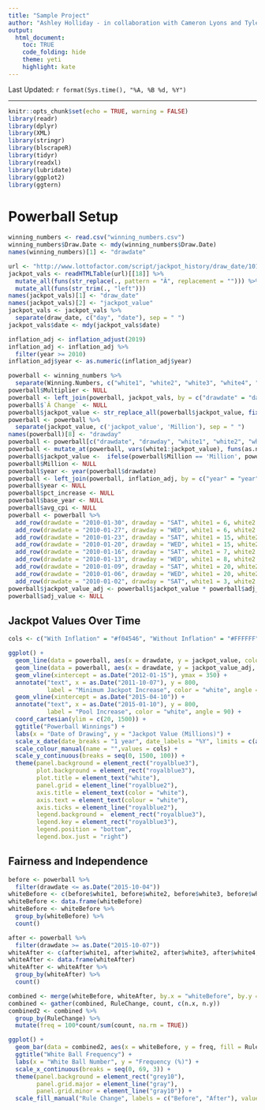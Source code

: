 ```yaml
---
title: "Sample Project"
author: "Ashley Holliday - in collaboration with Cameron Lyons and Tyler Borden"
output: 
  html_document:
    toc: TRUE
    code_folding: hide
    theme: yeti
    highlight: kate
---
```


Last Updated: `r format(Sys.time(), "%A, %B %d, %Y")`

<hr>

```r
knitr::opts_chunk$set(echo = TRUE, warning = FALSE)
library(readr)
library(dplyr)
library(XML)
library(stringr)
library(blscrapeR)
library(tidyr)
library(readxl)
library(lubridate)
library(ggplot2)
library(ggtern)
```

# Powerball Setup

```r
winning_numbers <- read.csv("winning_numbers.csv")
winning_numbers$Draw.Date <- mdy(winning_numbers$Draw.Date)
names(winning_numbers)[1] <- "drawdate"

url <- "http://www.lottofactor.com/script/jackpot_history/draw_date/101"
jackpot_vals <- readHTMLTable(url)[[18]] %>% 
  mutate_all(funs(str_replace(., pattern = "Â", replacement = ""))) %>% 
  mutate_all(funs(str_trim(., "left")))
names(jackpot_vals)[1] <- "draw_date"
names(jackpot_vals)[2] <- "jackpot_value"
jackpot_vals <- jackpot_vals %>%
  separate(draw_date, c("day", "date"), sep = " ")
jackpot_vals$date <- mdy(jackpot_vals$date)

inflation_adj <- inflation_adjust(2019)
inflation_adj <- inflation_adj %>%
  filter(year >= 2010)
inflation_adj$year <- as.numeric(inflation_adj$year)

powerball <- winning_numbers %>%
  separate(Winning.Numbers, c("white1", "white2", "white3", "white4", "white5", "powerball"))
powerball$Multiplier <- NULL
powerball <- left_join(powerball, jackpot_vals, by = c("drawdate" = "date"))
powerball$`Â Change` <- NULL
powerball$jackpot_value <- str_replace_all(powerball$jackpot_value, fixed("$"), "")
powerball <- powerball %>%
  separate(jackpot_value, c('jackpot_value', 'Million'), sep = " ")
names(powerball)[8] <- "drawday"
powerball <- powerball[c("drawdate", "drawday", "white1", "white2", "white3", "white4", "white5", "powerball", "jackpot_value", "Million")]
powerball <- mutate_at(powerball, vars(white1:jackpot_value), funs(as.numeric))
powerball$jackpot_value <-  ifelse(powerball$Million == 'Million', powerball$jackpot_value, powerball$jackpot_value * 1000)
powerball$Million <- NULL
powerball$year <- year(powerball$drawdate)
powerball <- left_join(powerball, inflation_adj, by = c("year" = "year"))
powerball$year <- NULL
powerball$pct_increase <- NULL
powerball$base_year <- NULL
powerball$avg_cpi <- NULL
powerball <- powerball %>%
  add_row(drawdate = "2010-01-30", drawday = "SAT", white1 = 6, white2 = 26, white3 = 35, white4 = 47, white5 = 48, powerball = 21, jackpot_value = 92.5, adj_value = 0.86) %>%
  add_row(drawdate = "2010-01-27", drawday = "WED", white1 = 6, white2 = 15, white3 = 20, white4 = 26, white5 = 31, powerball = 9, jackpot_value = 77.5, adj_value = 0.86) %>%
  add_row(drawdate = "2010-01-23", drawday = "SAT", white1 = 15, white2 = 16, white3 = 20, white4 = 42, white5 = 53, powerball = 17, jackpot_value = 65, adj_value = 0.86) %>%
  add_row(drawdate = "2010-01-20", drawday = "WED", white1 = 15, white2 = 32, white3 = 43, white4 = 44, white5 = 46, powerball = 19, jackpot_value = 53.4, adj_value = 0.86) %>%
  add_row(drawdate = "2010-01-16", drawday = "SAT", white1 = 7, white2 = 8, white3 = 23, white4 = 41, white5 = 55, powerball = 23, jackpot_value = 41.9, adj_value = 0.86) %>%
  add_row(drawdate = "2010-01-13", drawday = "WED", white1 = 8, white2 = 11, white3 = 15, white4 = 32, white5 = 50, powerball = 27, jackpot_value = 30.4, adj_value = 0.86) %>%
  add_row(drawdate = "2010-01-09", drawday = "SAT", white1 = 20, white2 = 41, white3 = 44, white4 = 50, white5 = 54, powerball = 22, jackpot_value = 25, adj_value = 0.86) %>%
  add_row(drawdate = "2010-01-06", drawday = "WED", white1 = 20, white2 = 27, white3 = 29, white4 = 56, white5 = 58, powerball = 31, jackpot_value = 20, adj_value = 0.86) %>%
  add_row(drawdate = "2010-01-02", drawday = "SAT", white1 = 3, white2 = 7, white3 = 23, white4 = 27, white5 = 42, powerball = 37, jackpot_value = 25, adj_value = 0.86)
powerball$jackpot_value_adj <- powerball$jackpot_value * powerball$adj_value
powerball$adj_value <- NULL
```

## Jackpot Values Over Time

```r
cols <- c("With Inflation" = "#f04546", "Without Inflation" = "#FFFFFF")

ggplot() +
  geom_line(data = powerball, aes(x = drawdate, y = jackpot_value, color = "Without Inflation")) +
  geom_line(data = powerball, aes(x = drawdate, y = jackpot_value_adj, color = "With Inflation")) +
  geom_vline(xintercept = as.Date("2012-01-15"), ymax = 350) +
  annotate("text", x = as.Date("2011-10-07"), y = 800, 
           label = "Minimum Jackpot Increase", color = "white", angle = 90) +
  geom_vline(xintercept = as.Date("2015-04-10")) +
  annotate("text", x = as.Date("2015-01-10"), y = 800, 
           label = "Pool Increase", color = "white", angle = 90) +
  coord_cartesian(ylim = c(20, 1500)) +
  ggtitle("Powerball Winnings") +
  labs(x = "Date of Drawing", y = "Jackpot Value (Millions)") +
  scale_x_date(date_breaks = "1 year", date_labels = "%Y", limits = c(as.Date("2010-01-02"), as.Date("2019-04-13"))) +
  scale_colour_manual(name = "",values = cols) +
  scale_y_continuous(breaks = seq(0, 1500, 100)) +
  theme(panel.background = element_rect("royalblue3"),
        plot.background = element_rect("royalblue3"),
        plot.title = element_text("white"),
        panel.grid = element_line("royalblue2"),
        axis.title = element_text(color = "white"),
        axis.text = element_text(colour = "white"),
        axis.ticks = element_line("royalblue2"),
        legend.background =  element_rect("royalblue3"),
        legend.key = element_rect("royalblue3"),
        legend.position = "bottom",
        legend.box.just = "right")
```

## Fairness and Independence

```r
before <- powerball %>%
  filter(drawdate <= as.Date("2015-10-04"))
whiteBefore <- c(before$white1, before$white2, before$white3, before$white4, before$white5)
whiteBefore <- data.frame(whiteBefore)
whiteBefore <- whiteBefore %>%
  group_by(whiteBefore) %>%
  count()

after <- powerball %>%
  filter(drawdate >= as.Date("2015-10-07"))
whiteAfter <- c(after$white1, after$white2, after$white3, after$white4, after$white5)
whiteAfter <- data.frame(whiteAfter)
whiteAfter <- whiteAfter %>%
  group_by(whiteAfter) %>%
  count()

combined <- merge(whiteBefore, whiteAfter, by.x = "whiteBefore", by.y = "whiteAfter", all.y = TRUE)
combined <- gather(combined, RuleChange, count, c(n.x, n.y))
combined2 <- combined %>% 
  group_by(RuleChange) %>%
  mutate(freq = 100*count/sum(count, na.rm = TRUE))

ggplot() +
  geom_bar(data = combined2, aes(x = whiteBefore, y = freq, fill = RuleChange), color = "grey20", size = .25, position = "dodge", stat = "identity") +
  ggtitle("White Ball Frequency") +
  labs(x = "White Ball Number", y = "Frequency (%)") +
  scale_x_continuous(breaks = seq(0, 69, 3)) +
  theme(panel.background = element_rect("grey10"),
        panel.grid.major = element_line("gray"),
        panel.grid.minor = element_line("gray10")) + 
  scale_fill_manual("Rule Change", labels = c("Before", "After"), values = c("n.x" = "springgreen4", "n.y" = "red")) 
```

